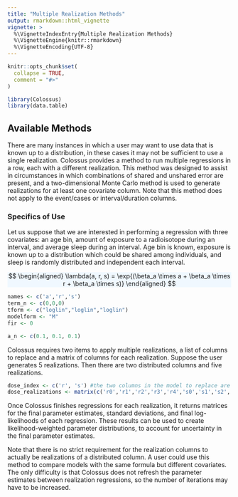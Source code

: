 ```yaml
---
title: "Multiple Realization Methods"
output: rmarkdown::html_vignette
vignette: >
  %\VignetteIndexEntry{Multiple Realization Methods}
  %\VignetteEngine{knitr::rmarkdown}
  %\VignetteEncoding{UTF-8}
---
```


```r
knitr::opts_chunk$set(
  collapse = TRUE,
  comment = "#>"
)
```

```r
library(Colossus)
library(data.table)

```

## Available Methods

There are many instances in which a user may want to use data that is known up to a distribution, in these cases it may not be sufficient to use a single realization. Colossus provides a method to run multiple regressions in a row, each with a different realization. This method was designed to assist in circumstances in which combinations of shared and unshared error are present, and a two-dimensional Monte Carlo method is used to generate realizations for at least one covariate column. Note that this method does not apply to the event/cases or interval/duration columns.

### Specifics of Use

Let us suppose that we are interested in performing a regression with three covariates: an age bin, amount of exposure to a radioisotope during an interval, and average sleep during an interval. Age bin is known, exposure is known up to a distribution which could be shared among individuals, and sleep is randomly distributed and independent each interval.

<p class="text-center" style="background-color: aliceblue">
$$
\begin{aligned}
    \lambda(a, r, s) = \exp{(\beta_a \times a + \beta_a \times r + \beta_a \times s)}
\end{aligned}
$$
</p>

```r
names <- c('a','r','s')
term_n <- c(0,0,0)
tform <- c("loglin","loglin","loglin")
modelform <- "M"
fir <- 0

a_n <- c(0.1, 0.1, 0.1)
```

Colossus requires two items to apply multiple realizations, a list of columns to replace and a matrix of columns for each realization. Suppose the user generates 5 realizations. Then there are two distributed columns and five realizations.

```r
dose_index <- c('r', 's') #the two columns in the model to replace are the radiation and sleeping covariates
dose_realizations <- matrix(c('r0','r1','r2','r3','r4','s0','s1','s2','s3','s4'), nrow=2) #columns to be used for realizations 0-4, rows for each column being replaced
```

Once Colossus finishes regressions for each realization, it returns matrices for the final parameter estimates, standard deviations, and final log-likelihoods of each regression. These results can be used to create likelihood-weighted parameter distributions, to account for uncertainty in the final parameter estimates.

Note that there is no strict requirement for the realization columns to actually be realizations of a distributed column. A user could use this method to compare models with the same formula but different covariates. The only difficulty is that Colossus does not refresh the parameter estimates between realization regressions, so the number of iterations may have to be increased.
